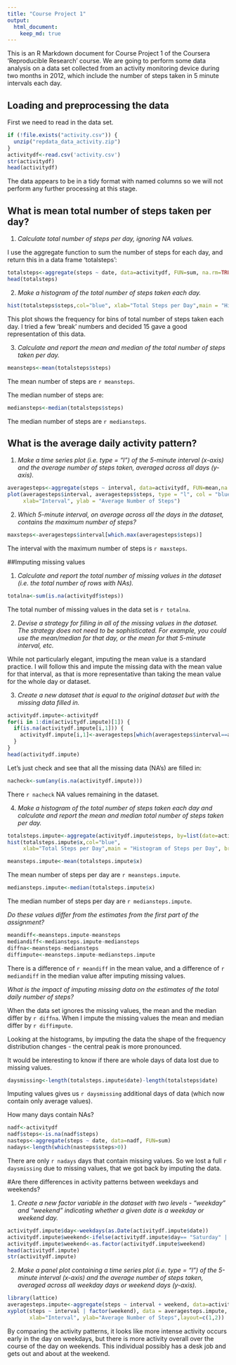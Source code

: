 ```yaml
---
title: "Course Project 1"
output:
  html_document:
    keep_md: true
---
```


This is an R Markdown document for Course Project 1 of the Coursera 'Reproducible Research' course.  We are going to perform some data analysis on a data set collected from an activity monitoring device during two months in 2012, which include the number of steps taken in 5 minute intervals each day.

## Loading and preprocessing the data

First we need to read in the data set.

```r
if (!file.exists("activity.csv")) {
  unzip("repdata_data_activity.zip")
}
activitydf<-read.csv('activity.csv')
str(activitydf)
head(activitydf)
```

The data appears to be in a tidy format with named columns so we will not perform any further processing at this stage.

## What is mean total number of steps taken per day?

1. *Calculate total number of steps per day, ignoring NA values.*

I use the aggregate function to sum the number of steps for each day, and return this in a data frame 'totalsteps':

```r
totalsteps<-aggregate(steps ~ date, data=activitydf, FUN=sum, na.rm=TRUE)
head(totalsteps)
```

2. *Make a histogram of the total number of steps taken each day.*

```r
hist(totalsteps$steps,col="blue", xlab="Total Steps per Day",main = "Histogram of Steps per Day", breaks=15)
```

This plot shows the frequency for bins of total number of steps taken each day.  I tried a few 'break' numbers and decided 15 gave a good representation of this data.

3. *Calculate and report the mean and median of the total number of steps taken per day.*

```r
meansteps<-mean(totalsteps$steps)
```

The mean number of steps are `r meansteps`.

The median number of steps are:

```r
mediansteps<-median(totalsteps$steps)
```

The median number of steps are `r mediansteps`.

## What is the average daily activity pattern?

1. *Make a time series plot (i.e. type = "l") of the 5-minute interval (x-axis) and the average number of steps taken, averaged across all days (y-axis).*

```r
averagesteps<-aggregate(steps ~ interval, data=activitydf, FUN=mean,na.rm=TRUE)
plot(averagesteps$interval, averagesteps$steps, type = "l", col = "blue",
     xlab="Interval", ylab = "Average Number of Steps")
```

2. *Which 5-minute interval, on average across all the days in the dataset, contains the maximum number of steps?*

```r
maxsteps<-averagesteps$interval[which.max(averagesteps$steps)]
```

The interval with the maximum number of steps is `r maxsteps`. 

##Imputing missing values

1. *Calculate and report the total number of missing values in the dataset (i.e. the total number of rows with NAs).*

```r
totalna<-sum(is.na(activitydf$steps))
```

The total number of missing values in the data set is `r totalna`.

2. *Devise a strategy for filling in all of the missing values in the dataset. The strategy does not need to be sophisticated. For example, you could use the mean/median for that day, or the mean for that 5-minute interval, etc.* 

While not particularly elegant, imputing the mean value is a standard practice. I will follow this and impute the missing data with the mean value for that interval, as that is more representative than taking the mean value for the whole day or dataset.

3. *Create a new dataset that is equal to the original dataset but with the missing data filled in.*

```r
activitydf.impute<-activitydf
for(i in 1:dim(activitydf.impute)[1]) {
  if(is.na(activitydf.impute[i,1])) {
    activitydf.impute[i,1]<-averagesteps[which(averagesteps$interval==activitydf.impute[i,3]),2]
  }
}  
head(activitydf.impute)
```

Let's just check and see that all the missing data (NA's) are filled in:

```r
nacheck<-sum(any(is.na(activitydf.impute)))
```

There `r nacheck` NA values remaining in the dataset.

4. *Make a histogram of the total number of steps taken each day and calculate and report the mean and median total number of steps taken per day.* 

```r
totalsteps.impute<-aggregate(activitydf.impute$steps, by=list(date=activitydf.impute$date), FUN=sum)
hist(totalsteps.impute$x,col="blue", 
     xlab="Total Steps per Day",main = "Histogram of Steps per Day", breaks=15)
```

```r
meansteps.impute<-mean(totalsteps.impute$x)
```

The mean number of steps per day are `r meansteps.impute`.

```r
mediansteps.impute<-median(totalsteps.impute$x)
```

The median number of steps per day are `r mediansteps.impute`.

*Do these values differ from the estimates from the first part of the assignment?*

```r
meandiff<-meansteps.impute-meansteps
mediandiff<-mediansteps.impute-mediansteps
diffna<-meansteps-mediansteps
diffimpute<-meansteps.impute-mediansteps.impute
```

There is a difference of `r meandiff` in the mean value, and a difference of `r mediandiff` in the median value after imputing missing values.

*What is the impact of imputing missing data on the estimates of the total daily number of steps?*

When the data set ignores the missing values, the mean and the median differ by `r diffna`.  When I impute the missing values the mean and median differ by `r diffimpute`.

Looking at the histograms, by imputing the data the shape of the frequency distribution changes - the central peak is more pronounced.

It would be interesting to know if there are whole days of data lost due to missing values. 

```r
daysmissing<-length(totalsteps.impute$date)-length(totalsteps$date)
```

Imputing values gives us `r daysmissing` additional days of data (which now contain only average values).

How many days contain NAs?

```r
nadf<-activitydf
nadf$steps<-is.na(nadf$steps)
nasteps<-aggregate(steps ~ date, data=nadf, FUN=sum)
nadays<-length(which(nasteps$steps>0))
```

There are only `r nadays` days that contain missing values.  So we lost a full `r daysmissing` due to missing values, that we got back by imputing the data.

#Are there differences in activity patterns between weekdays and weekends?

1. *Create a new factor variable in the dataset with two levels - "weekday" and "weekend" indicating whether a given date is a weekday or weekend day.*

```r
activitydf.impute$day<-weekdays(as.Date(activitydf.impute$date))
activitydf.impute$weekend<-ifelse(activitydf.impute$day== "Saturday" | activitydf.impute$day == "Sunday", "weekend", "weekday")
activitydf.impute$weekend<-as.factor(activitydf.impute$weekend)
head(activitydf.impute)
str(activitydf.impute)
```

2. *Make a panel plot containing a time series plot (i.e. type = "l") of the 5-minute interval (x-axis) and the average number of steps taken, averaged across all weekday days or weekend days (y-axis).*

```r
library(lattice)
averagesteps.impute<-aggregate(steps ~ interval + weekend, data=activitydf.impute, FUN=mean)
xyplot(steps ~ interval | factor(weekend), data = averagesteps.impute, type = "l",
       xlab="Interval", ylab="Average Number of Steps",layout=c(1,2))
```

By comparing the activity patterns, it looks like more intense activity occurs early in the day on weekdays, but there is more activity overall over the course of the day on weekends.  This individual possibly has a desk job and gets out and about at the weekend.
